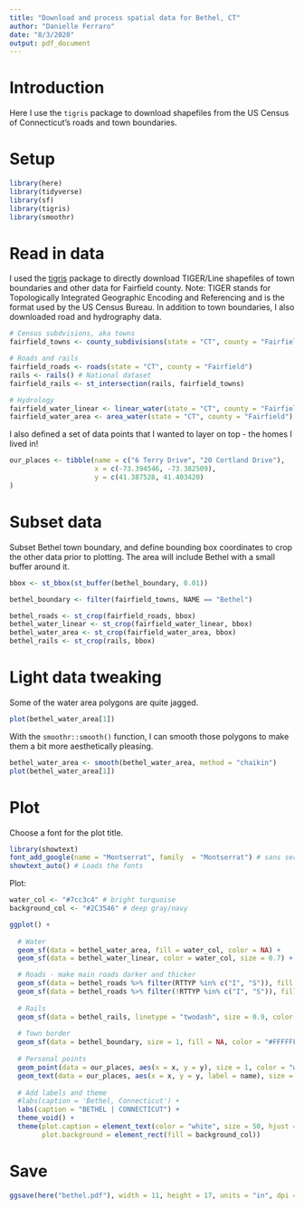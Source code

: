 ```yaml
---
title: "Download and process spatial data for Bethel, CT"
author: "Danielle Ferraro"
date: "8/3/2020"
output: pdf_document
---
```


# Introduction

Here I use the `tigris` package to download shapefiles from the US Census of Connecticut's roads and town boundaries.

# Setup

```r
library(here)
library(tidyverse)
library(sf)
library(tigris)
library(smoothr) 
```

# Read in data

I used the [tigris](https://github.com/walkerke/tigris) package to directly download TIGER/Line shapefiles of town boundaries and other data for Fairfield county. Note: TIGER stands for Topologically Integrated Geographic Encoding and Referencing and is the format used by the US Census Bureau. In addition to town boundaries, I also downloaded road and hydrography data. 
```r
# Census subdvisions, aka towns
fairfield_towns <- county_subdivisions(state = "CT", county = "Fairfield")

# Roads and rails
fairfield_roads <- roads(state = "CT", county = "Fairfield")
rails <- rails() # National dataset
fairfield_rails <- st_intersection(rails, fairfield_towns)

# Hydrology
fairfield_water_linear <- linear_water(state = "CT", county = "Fairfield")
fairfield_water_area <- area_water(state = "CT", county = "Fairfield")
```


I also defined a set of data points that I wanted to layer on top - the homes I lived in!
```r
our_places <- tibble(name = c("6 Terry Drive", "20 Cortland Drive"),
                     x = c(-73.394546, -73.382509),
                     y = c(41.387528, 41.403420)
)
```

# Subset data

Subset Bethel town boundary, and define bounding box coordinates to crop the other data prior to plotting. The area will include Bethel with a small buffer around it.
```r
bbox <- st_bbox(st_buffer(bethel_boundary, 0.01))

bethel_boundary <- filter(fairfield_towns, NAME == "Bethel")

bethel_roads <- st_crop(fairfield_roads, bbox)
bethel_water_linear <- st_crop(fairfield_water_linear, bbox)
bethel_water_area <- st_crop(fairfield_water_area, bbox)
bethel_rails <- st_crop(rails, bbox)
```

# Light data tweaking

Some of the water area polygons are quite jagged. 
```r
plot(bethel_water_area[1])
```

With the `smoothr::smooth()` function, I can smooth those polygons to make them a bit more aesthetically pleasing.
```r
bethel_water_area <- smooth(bethel_water_area, method = "chaikin")
plot(bethel_water_area[1])
```

# Plot

Choose a font for the plot title.
```r
library(showtext)
font_add_google(name = "Montserrat", family  = "Montserrat") # sans serif
showtext_auto() # Loads the fonts
```

Plot:
```r
water_col <- "#7cc3c4" # bright turquoise
background_col <- "#2C3546" # deep gray/navy

ggplot() +
  
  # Water
  geom_sf(data = bethel_water_area, fill = water_col, color = NA) +
  geom_sf(data = bethel_water_linear, color = water_col, size = 0.7) +

  # Roads - make main roads darker and thicker
  geom_sf(data = bethel_roads %>% filter(RTTYP %in% c("I", "S")), fill = NA, color = "white", size = 0.5) + 
  geom_sf(data = bethel_roads %>% filter(!RTTYP %in% c("I", "S")), fill = NA, color = "white", size = 0.3) + 
  
  # Rails
  geom_sf(data = bethel_rails, linetype = "twodash", size = 0.9, color = "white") +
    
  # Town border
  geom_sf(data = bethel_boundary, size = 1, fill = NA, color = "#FFFFFF") + # Hex code refers to white, last two letters define the transparency
  
  # Personal points
  geom_point(data = our_places, aes(x = x, y = y), size = 1, color = "white") +
  geom_text(data = our_places, aes(x = x, y = y, label = name), size = 2.5, color = "white", fontface = "italic", hjust = -0.1) +
  
  # Add labels and theme
  #labs(caption = 'Bethel, Connecticut') +
  labs(caption = "BETHEL | CONNECTICUT") +
  theme_void() +
  theme(plot.caption = element_text(color = "white", size = 50, hjust = 0.5, family = "Montserrat"),
        plot.background = element_rect(fill = background_col))
```

# Save

```r
ggsave(here("bethel.pdf"), width = 11, height = 17, units = "in", dpi = "retina")
```